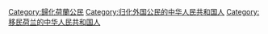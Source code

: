 [[Category:歸化荷蘭公民|Category:歸化荷蘭公民]]
[[Category:归化外国公民的中华人民共和国人|Category:归化外国公民的中华人民共和国人]]
[[Category:移民荷兰的中华人民共和国人|Category:移民荷兰的中华人民共和国人]]